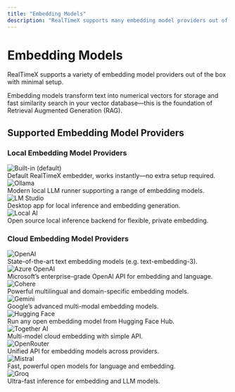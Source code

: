 ```yaml
---
title: "Embedding Models"
description: "RealTimeX supports many embedding model providers out of the box with very little, if any setup"
---
```



# Embedding Models

RealTimeX supports a variety of embedding model providers out of the box with minimal setup.

Embedding models transform text into numerical vectors for storage and fast similarity search in your vector database—this is the foundation of Retrieval Augmented Generation (RAG).

## Supported Embedding Model Providers

### Local Embedding Model Providers

<div style={{
  display: "grid",
  gridTemplateColumns: "repeat(auto-fit, minmax(230px, 1fr))",
  gap: "1rem",
  margin: "1.2rem 0"
}}>
  <FeatureCard title="Built-in (default)" href="/setup/embedder-configuration/local/built-in">
    <img src="/images/ai-providers/realtimex.png" alt="Built-in (default)" height={38} style={{marginBottom: 8, width: "auto", maxHeight: 38, display: "block", objectFit: "contain"}} />
    <div>Default RealTimeX embedder, works instantly—no extra setup required.</div>
  </FeatureCard>
  <FeatureCard title="Ollama" href="/setup/embedder-configuration/local/ollama">
    <img src="/images/ai-providers/ollama.svg" alt="Ollama" height={38} style={{marginBottom: 8, width: "auto", maxHeight: 38, display: "block", objectFit: "contain"}} />
    <div>Modern local LLM runner supporting a range of embedding models.</div>
  </FeatureCard>
  <FeatureCard title="LM Studio" href="/setup/embedder-configuration/local/lmstudio">
    <img src="/images/ai-providers/lmstudio.svg" alt="LM Studio" height={38} style={{marginBottom: 8, width: "auto", maxHeight: 38, display: "block", objectFit: "contain"}} />
    <div>Desktop app for local inference and embedding generation.</div>
  </FeatureCard>
  <FeatureCard title="Local AI" href="/setup/embedder-configuration/local/localai">
    <img src="/images/ai-providers/localai.png" alt="Local AI" height={38} style={{marginBottom: 8, width: "auto", maxHeight: 38, display: "block", objectFit: "contain"}} />
    <div>Open source local inference backend for flexible, private embedding.</div>
  </FeatureCard>
</div>

### Cloud Embedding Model Providers

<div style={{
  display: "grid",
  gridTemplateColumns: "repeat(auto-fit, minmax(230px, 1fr))",
  gap: "1rem",
  margin: "1.2rem 0"
}}>
  <FeatureCard title="OpenAI" href="/setup/embedder-configuration/cloud/openai">
    <img src="/images/ai-providers/openai.svg" alt="OpenAI" height={38} style={{marginBottom: 8, width: "auto", maxHeight: 38, display: "block", objectFit: "contain"}} />
    <div>State-of-the-art text embedding models (e.g. text-embedding-3).</div>
  </FeatureCard>
  <FeatureCard title="Azure OpenAI" href="/setup/embedder-configuration/cloud/azure-openai">
    <img src="/images/ai-providers/azure.svg" alt="Azure OpenAI" height={38} style={{marginBottom: 8, width: "auto", maxHeight: 38, display: "block", objectFit: "contain"}} />
    <div>Microsoft’s enterprise-grade OpenAI API for embedding and language.</div>
  </FeatureCard>
  <FeatureCard title="Cohere" href="/setup/embedder-configuration/cloud/cohere">
    <img src="/images/ai-providers/cohere-color.svg" alt="Cohere" height={38} style={{marginBottom: 8, width: "auto", maxHeight: 38, display: "block", objectFit: "contain"}} />
    <div>Powerful multilingual and domain-specific embedding models.</div>
  </FeatureCard>
  <FeatureCard title="Google Gemini Pro" href="/setup/embedder-configuration/cloud/google-gemini">
    <img src="/images/ai-providers/gemini-color.svg" alt="Gemini" height={38} style={{marginBottom: 8, width: "auto", maxHeight: 38, display: "block", objectFit: "contain"}} />
    <div>Google’s advanced multi-modal embedding models.</div>
  </FeatureCard>
  <FeatureCard title="Hugging Face" href="/setup/embedder-configuration/cloud/huggingface">
    <img src="/images/ai-providers/huggingface-color.svg" alt="Hugging Face" height={38} style={{marginBottom: 8, width: "auto", maxHeight: 38, display: "block", objectFit: "contain"}} />
    <div>Run any open embedding model from Hugging Face Hub.</div>
  </FeatureCard>
  <FeatureCard title="Together AI" href="/setup/embedder-configuration/cloud/together-ai">
    <img src="/images/ai-providers/together-color.svg" alt="Together AI" height={38} style={{marginBottom: 8, width: "auto", maxHeight: 38, display: "block", objectFit: "contain"}} />
    <div>Multi-model cloud embedding with simple API.</div>
  </FeatureCard>
  <FeatureCard title="OpenRouter" href="/setup/embedder-configuration/cloud/openrouter">
    <img src="/images/ai-providers/openrouter.svg" alt="OpenRouter" height={38} style={{marginBottom: 8, width: "auto", maxHeight: 38, display: "block", objectFit: "contain"}} />
    <div>Unified API for embedding models across providers.</div>
  </FeatureCard>
  <FeatureCard title="Mistral API" href="/setup/embedder-configuration/cloud/mistral-ai">
    <img src="/images/ai-providers/mistral-color.svg" alt="Mistral" height={38} style={{marginBottom: 8, width: "auto", maxHeight: 38, display: "block", objectFit: "contain"}} />
    <div>Fast, powerful open models for language and embedding.</div>
  </FeatureCard>
  <FeatureCard title="Groq" href="/setup/embedder-configuration/cloud/groq">
    <img src="/images/ai-providers/groq.svg" alt="Groq" height={38} style={{marginBottom: 8, width: "auto", maxHeight: 38, display: "block", objectFit: "contain"}} />
    <div>Ultra-fast inference for embedding and LLM models.</div>
  </FeatureCard>
</div>
